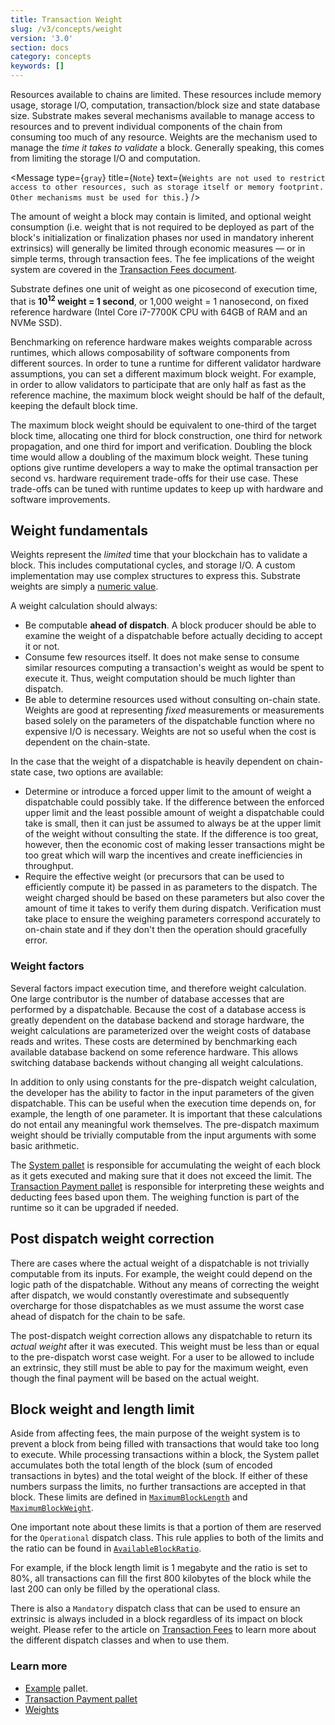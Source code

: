 ```yaml
---
title: Transaction Weight
slug: /v3/concepts/weight
version: '3.0'
section: docs
category: concepts
keywords: []
---
```


Resources available to chains are limited. These resources include memory usage, storage I/O,
computation, transaction/block size and state database size. Substrate makes several
mechanisms available to manage
access to resources and to prevent individual components of the chain from consuming too much of any
resource. Weights are the mechanism used to manage the _time it takes to validate_ a block.
Generally speaking, this comes from limiting the storage I/O and computation.

<Message
  type={`gray`}
  title={`Note`}
  text={`Weights are not used to restrict access to other resources, such as storage itself or memory
  footprint. Other mechanisms must be used for this.`}
/>

The amount of weight a block may contain is limited, and optional weight consumption (i.e. weight
that is not required to be deployed as part of the block's initialization or finalization phases nor
used in mandatory inherent extrinsics) will generally be limited through economic measures &mdash; or in
simple terms, through transaction fees. The fee implications of the weight system are covered in the
[Transaction Fees document](/v3/runtime/weights-and-fees).

Substrate defines one unit of weight as one picosecond of execution time, that is **10<sup>12</sup>
weight = 1 second**, or 1,000 weight = 1 nanosecond, on fixed reference hardware (Intel Core
i7-7700K CPU with 64GB of RAM and an NVMe SSD).

Benchmarking on reference hardware makes
weights comparable across runtimes, which allows composability of software components from different
sources. In order to tune a runtime for different validator hardware assumptions, you can set a
different maximum block weight. For example, in order to allow validators to participate that are
only half as fast as the reference machine, the maximum block weight should be half of the default,
keeping the default block time.

The maximum block weight should be equivalent to one-third of the target block time, allocating one
third for block construction, one third for network propagation, and one third for import and
verification. Doubling the block time would allow a doubling of the maximum block weight. These
tuning options give runtime developers a way to make the optimal transaction per second vs. hardware
requirement trade-offs for their use case. These trade-offs can be tuned with runtime updates to
keep up with hardware and software improvements.

## Weight fundamentals

Weights represent the _limited_ time that your blockchain has to validate a block. This includes
computational cycles, and storage I/O. A custom implementation may use complex structures to express
this. Substrate weights are simply a
[numeric value](/rustdocs/latest/frame_support/weights/type.Weight.html).

A weight calculation should always:

- Be computable **ahead of dispatch**. A block producer should be able to examine the weight of a
  dispatchable before actually deciding to accept it or not.
- Consume few resources itself. It does not make sense to consume similar resources computing a
  transaction's weight as would be spent to execute it. Thus, weight computation should be much
  lighter than dispatch.
- Be able to determine resources used without consulting on-chain state. Weights are good at
  representing _fixed_ measurements or measurements based solely on the parameters of the
  dispatchable function where no expensive I/O is necessary. Weights are not so useful when the cost
  is dependent on the chain-state.

In the case that the weight of a dispatchable is heavily dependent on chain-state case, two options
are available:

- Determine or introduce a forced upper limit to the amount of weight a dispatchable could possibly
  take. If the difference between the enforced upper limit and the least possible amount of weight a
  dispatchable could take is small, then it can just be assumed to always be at the upper limit of
  the weight without consulting the state. If the difference is too great, however, then the
  economic cost of making lesser transactions might be too great which will warp the incentives and
  create inefficiencies in throughput.
- Require the effective weight (or precursors that can be used to efficiently compute it) be passed
  in as parameters to the dispatch. The weight charged should be based on these parameters but also
  cover the amount of time it takes to verify them during dispatch. Verification must take place to
  ensure the weighing parameters correspond accurately to on-chain state and if they don't then the
  operation should gracefully error.

### Weight factors

Several factors impact execution time, and therefore weight calculation. One large contributor is
the number of database accesses that are performed by a dispatchable. Because the cost of a database
access is greatly dependent on the database backend and storage hardware, the weight calculations
are parameterized over the weight costs of database reads and writes. These costs are determined by
benchmarking each available database backend on some reference hardware. This allows switching
database backends without changing all weight calculations.

In addition to only using constants for the pre-dispatch weight calculation, the developer has the
ability to factor in the input parameters of the given dispatchable. This can be useful when the
execution time depends on, for example, the length of one parameter. It is important that these
calculations do not entail any meaningful work themselves. The pre-dispatch maximum weight should be
trivially computable from the input arguments with some basic arithmetic.

The [System pallet](/rustdocs/latest/frame_system/pallet/index.html) is
responsible for accumulating the weight of each block as it gets executed and making sure that it
does not exceed the limit. The
[Transaction Payment pallet](/rustdocs/latest/pallet_transaction_payment/index.html)
is responsible for interpreting these weights and deducting fees based upon them. The weighing
function is part of the runtime so it can be upgraded if needed.

## Post dispatch weight correction

There are cases where the actual weight of a dispatchable is not trivially computable from its
inputs. For example, the weight could depend on the logic path of the dispatchable. Without any
means of correcting the weight after dispatch, we would constantly overestimate and subsequently
overcharge for those dispatchables as we must assume the worst case ahead of dispatch for the chain
to be safe.

The post-dispatch weight correction allows any dispatchable to return its _actual weight_ after it
was executed. This weight must be less than or equal to the pre-dispatch worst case weight. For a
user to be allowed to include an extrinsic, they still must be able to pay for the maximum weight,
even though the final payment will be based on the actual weight.

## Block weight and length limit

Aside from affecting fees, the main purpose of the weight system is to prevent a block from being
filled with transactions that would take too long to execute. While processing transactions within a
block, the System pallet accumulates both the total length of the block (sum of encoded transactions
in bytes) and the total weight of the block. If either of these numbers surpass the limits, no
further transactions are accepted in that block. These limits are defined in
[`MaximumBlockLength`](/rustdocs/latest/frame_system/limits/struct.BlockLength.html)
and
[`MaximumBlockWeight`](/rustdocs/latest/frame_system/limits/struct.BlockWeights.html).

One important note about these limits is that a portion of them are reserved for the `Operational`
dispatch class. This rule applies to both of the limits and the ratio can be found in
[`AvailableBlockRatio`](/rustdocs/latest/frame_system/limits/struct.BlockLength.html#method.max_with_normal_ratio).

For example, if the block length limit is 1 megabyte and the ratio is set to 80%, all transactions
can fill the first 800 kilobytes of the block while the last 200 can only be filled by the
operational class.

There is also a `Mandatory` dispatch class that can be used to ensure an extrinsic is always
included in a block regardless of its impact on block weight. Please refer to the article on
[Transaction Fees](/v3/runtime/weights-and-fees) to learn more about the different dispatch classes and
when to use them.

### Learn more

- [Example](https://github.com/paritytech/substrate/tree/master/frame/examples/basic)
  pallet.
- [Transaction Payment pallet](https://github.com/paritytech/substrate/blob/master/frame/transaction-payment/src/lib.rs)
- [Weights](https://github.com/paritytech/substrate/blob/master/frame/support/src/weights.rs)
